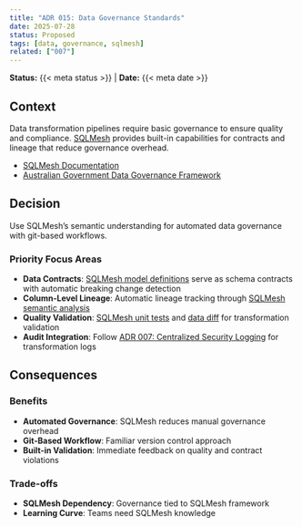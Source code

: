```yaml
---
title: "ADR 015: Data Governance Standards"
date: 2025-07-28
status: Proposed
tags: [data, governance, sqlmesh]
related: ["007"]
---
```


**Status:** {{< meta status >}} | **Date:** {{< meta date >}}

## Context

Data transformation pipelines require basic governance to ensure quality and compliance. [SQLMesh](https://sqlmesh.com/) provides built-in capabilities for contracts and lineage that reduce governance overhead.

- [SQLMesh Documentation](https://sqlmesh.readthedocs.io/)
- [Australian Government Data Governance Framework](https://www.finance.gov.au/government/public-data/public-data-policy/data-governance-framework)

## Decision

Use SQLMesh's semantic understanding for automated data governance with git-based workflows.

### Priority Focus Areas

- **Data Contracts**: [SQLMesh model definitions](https://sqlmesh.readthedocs.io/en/stable/concepts/models/overview/) serve as schema contracts with automatic breaking change detection
- **Column-Level Lineage**: Automatic lineage tracking through [SQLMesh semantic analysis](https://sqlmesh.readthedocs.io/en/stable/concepts/overview/)
- **Quality Validation**: [SQLMesh unit tests](https://sqlmesh.readthedocs.io/en/stable/concepts/tests/) and [data diff](https://sqlmesh.readthedocs.io/en/stable/concepts/plans/#data-diff) for transformation validation
- **Audit Integration**: Follow [ADR 007: Centralized Security Logging](007-logging.qmd) for transformation logs

## Consequences

### Benefits

- **Automated Governance**: SQLMesh reduces manual governance overhead
- **Git-Based Workflow**: Familiar version control approach
- **Built-in Validation**: Immediate feedback on quality and contract violations

### Trade-offs

- **SQLMesh Dependency**: Governance tied to SQLMesh framework
- **Learning Curve**: Teams need SQLMesh knowledge
